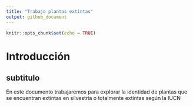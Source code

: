 ```yaml
---
title: "Trabajo plantas extintas"
output: github_document
---
```


```r
knitr::opts_chunk$set(echo = TRUE)
```

# Introducción
## subtitulo
En este documento trabajaremos para explorar la identidad de plantas que se encuentran extintas en silvestria o totalmente extintas según la IUCN



